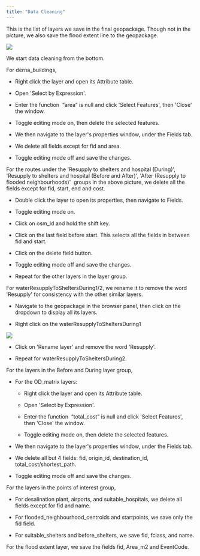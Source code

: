```yaml
---
title: "Data Cleaning"
---
```


This is the list of layers we save in the final geopackage. Though not in the picture, we also save the flood extent line to the geopackage.

![](images/image41.png)

We start data cleaning from the bottom.

For derna_buildings,

-   Right click the layer and open its Attribute table.

-   Open \'Select by Expression\'.

-   Enter the function  "area" is null and click \'Select Features\', then \'Close\' the window.

-   Toggle editing mode on, then delete the selected features.

-   We then navigate to the layer\'s properties window, under the Fields tab. 

-   We delete all fields except for fid and area.

-   Toggle editing mode off and save the changes.

For the routes under the \'Resupply to shelters and hospital (During)\', \'Resupply to shelters and hospital (Before and After)\', \'After (Resupply to flooded neighbourhoods)\'  groups in the above picture, we delete all the fields except for fid, start, end and cost.

-   Double click the layer to open its properties, then navigate to Fields.

-   Toggle editing mode on.

-   Click on osm_id and hold the shift key.

-   Click on the last field before start. This selects all the fields in between fid and start.

-   Click on the delete field button.

-   Toggle editing mode off and save the changes.

-   Repeat for the other layers in the layer group.

For waterResupplyToSheltersDuring1/2, we rename it to remove the word \'Resupply\' for consistency with the other similar layers.

-   Navigate to the geopackage in the browser panel, then click on the dropdown to display all its layers.

-   Right click on the waterResupplyToSheltersDuring1

![](images/image113.png)

-   Click on \'Rename layer\' and remove the word \'Resupply\'.

-   Repeat for waterResupplyToSheltersDuring2.

For the layers in the Before and During layer group,

-   For the OD_matrix layers:

    -   Right click the layer and open its Attribute table.

    -   Open \'Select by Expression\'.

    -   Enter the function  "total_cost" is null and click \'Select Features\', then \'Close\' the window.

    -   Toggle editing mode on, then delete the selected features.

-   We then navigate to the layer\'s properties window, under the Fields tab. 

-   We delete all but 4 fields: fid, origin_id, destination_id, total_cost/shortest_path.

-   Toggle editing mode off and save the changes.

For the layers in the points of interest group,

-   For desalination plant, airports, and suitable_hospitals, we delete all fields except for fid and name.

-   For flooded_neighbourhood_centroids and startpoints, we save only the fid field.

-   For suitable_shelters and before_shelters, we save fid, fclass, and name.

For the flood extent layer, we save the fields fid, Area_m2 and EventCode.
